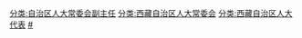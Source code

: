 [[分类:自治区人大常委会副主任|分类:自治区人大常委会副主任]]
[[分类:西藏自治区人大常委会|分类:西藏自治区人大常委会]]
[[分类:西藏自治区人大代表|分类:西藏自治区人大代表]]
[[分类:西藏自治区各级人大常委会副主任|#]]